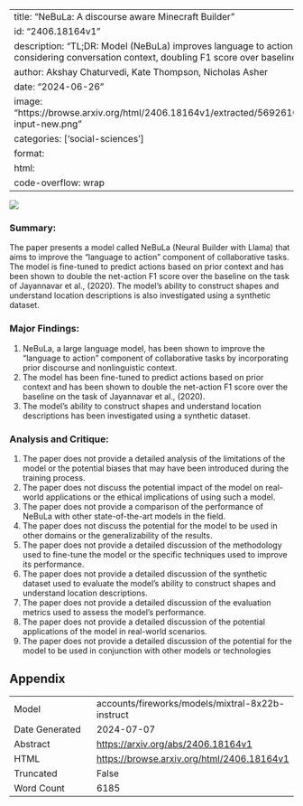 
---
title: "NeBuLa: A discourse aware Minecraft Builder"
id: "2406.18164v1"
description: "TL;DR: Model (NeBuLa) improves language to action tasks by considering conversation context, doubling F1 score over baseline."
author: Akshay Chaturvedi, Kate Thompson, Nicholas Asher
date: "2024-06-26"
image: "https://browse.arxiv.org/html/2406.18164v1/extracted/5692610/builder-input-new.png"
categories: ['social-sciences']
format:
  html:
    code-overflow: wrap
---

![](https://browse.arxiv.org/html/2406.18164v1/extracted/5692610/builder-input-new.png)

### Summary:

The paper presents a model called NeBuLa (Neural Builder with Llama) that aims to improve the "language to action" component of collaborative tasks. The model is fine-tuned to predict actions based on prior context and has been shown to double the net-action F1 score over the baseline on the task of Jayannavar et al., (2020). The model's ability to construct shapes and understand location descriptions is also investigated using a synthetic dataset.

### Major Findings:

1. NeBuLa, a large language model, has been shown to improve the "language to action" component of collaborative tasks by incorporating prior discourse and nonlinguistic context.
2. The model has been fine-tuned to predict actions based on prior context and has been shown to double the net-action F1 score over the baseline on the task of Jayannavar et al., (2020).
3. The model's ability to construct shapes and understand location descriptions has been investigated using a synthetic dataset.

### Analysis and Critique:

1. The paper does not provide a detailed analysis of the limitations of the model or the potential biases that may have been introduced during the training process.
2. The paper does not discuss the potential impact of the model on real-world applications or the ethical implications of using such a model.
3. The paper does not provide a comparison of the performance of NeBuLa with other state-of-the-art models in the field.
4. The paper does not discuss the potential for the model to be used in other domains or the generalizability of the results.
5. The paper does not provide a detailed discussion of the methodology used to fine-tune the model or the specific techniques used to improve its performance.
6. The paper does not provide a detailed discussion of the synthetic dataset used to evaluate the model's ability to construct shapes and understand location descriptions.
7. The paper does not provide a detailed discussion of the evaluation metrics used to assess the model's performance.
8. The paper does not provide a detailed discussion of the potential applications of the model in real-world scenarios.
9. The paper does not provide a detailed discussion of the potential for the model to be used in conjunction with other models or technologies

## Appendix

|          |          |
|----------|----------|
| Model     | accounts/fireworks/models/mixtral-8x22b-instruct       |
| Date Generated     | 2024-07-07       |
| Abstract | [https://arxiv.org/abs/2406.18164v1](https://arxiv.org/abs/2406.18164v1)        |
| HTML     | [https://browse.arxiv.org/html/2406.18164v1](https://browse.arxiv.org/html/2406.18164v1)       |
| Truncated       | False       |
| Word Count       | 6185       |